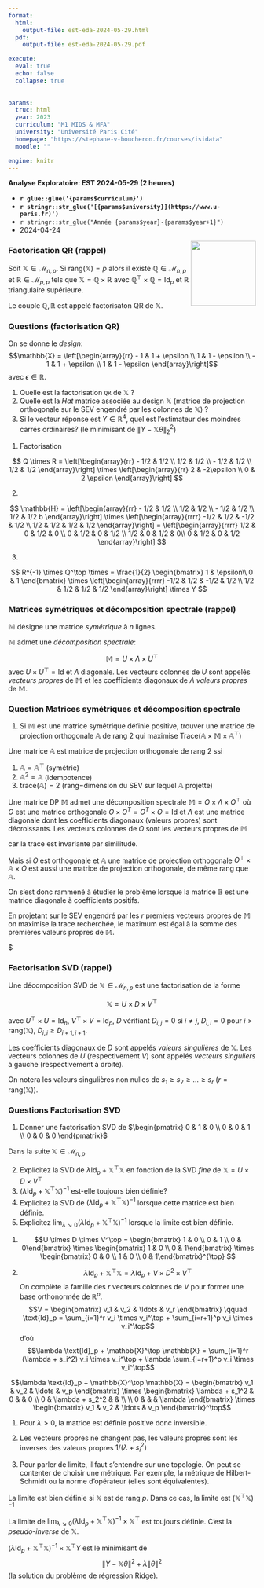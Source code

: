 ```yaml
---
format:
  html:
    output-file: est-eda-2024-05-29.html
  pdf:
    output-file: est-eda-2024-05-29.pdf

execute: 
  eval: true
  echo: false
  collapse: true
  
  
params:
  truc: html
  year: 2023 
  curriculum: "M1 MIDS & MFA"
  university: "Université Paris Cité"
  homepage: "https://stephane-v-boucheron.fr/courses/isidata"
  moodle: ""

engine: knitr
---
```



::: {layout="[80,20]"}

::: {#first-column}

**Analyse Exploratoire: EST 2024-05-29  (2 heures)**

- **`r glue::glue('{params$curriculum}')`** 
- **`r stringr::str_glue('[{params$university}](https://www.u-paris.fr)')`**
- `r stringr::str_glue("Année {params$year}-{params$year+1}")`
- 2024-04-24  

:::

::: {#second-column}


![](/images/UniversiteParis_monogramme_couleur_RVB.png){style="float:right; size: 50px;"
width="132"}


:::

:::



::: {.callout-caution}

###  Factorisation QR (rappel)

Soit $\mathbb{X} \in \mathcal{M}_{n,p}$. Si $\text{rang}(\mathbb{X}) =p$ alors il existe $\mathbb{Q} \in \mathcal{M}_{n,p}$ et $\mathbb{R} \in \mathcal{M}_{p,p}$ tels que $\mathbb{X} = \mathbb{Q} \times \mathbb{R}$ avec 
$\mathbb{Q}^\top \times \mathbb{Q}= \text{Id}_p$ et $\mathbb{R}$ triangulaire supérieure. 

Le couple $\mathbb{Q}, \mathbb{R}$ est appelé factorisaton QR de $\mathbb{X}$. 

:::

::: {.callout-note}

### Questions (factorisation QR)

On se donne le _design_:
$$\mathbb{X} = \left[\begin{array}{rr}
  - 1 & 1 + \epsilon \\
  1 & 1 - \epsilon \\
  - 1 & 1 + \epsilon \\
   1 & 1 - \epsilon
\end{array}\right]$$
avec $\epsilon \in \mathbb{R}$.

1. Quelle est la factorisation `QR`  de $\mathbb{X}$ ?
2. Quelle est la _Hat_ matrice associée au design $\mathbb{X}$ (matrice de projection orthogonale sur le SEV engendré par les colonnes de $\mathbb{X}$) ?
3. Si le vecteur réponse est $Y \in \mathbb{R}^4$, quel  est l'estimateur des moindres carrés ordinaires? (le minimisant de $\| Y - \mathbb{X}\theta\|_2^2$)

:::


::: {.content-visible when-profile='solution'} 


1. Factorisation

$$
Q \times R = 
\left[\begin{array}{rr}
  - 1/2 & 1/2  \\
  1/2 & 1/2  \\
  - 1/2 & 1/2  \\
   1/2 & 1/2 
\end{array}\right] \times \left[\begin{array}{rr}
  2 & -2\epsilon \\
  0 & 2 \epsilon 
\end{array}\right]
$$ 

2.  

$$
\mathbb{H} = \left[\begin{array}{rr}
  - 1/2 & 1/2  \\
  1/2 & 1/2  \\
  - 1/2 & 1/2  \\
   1/2 & 1/2 b
\end{array}\right] \times \left[\begin{array}{rrrr}
 -1/2 & 1/2 & -1/2 & 1/2 \\
  1/2 & 1/2 & 1/2 & 1/2 
\end{array}\right]   = \left[\begin{array}{rrrr}
  1/2 & 0 & 1/2 & 0 \\
  0 & 1/2  & 0 & 1/2 \\
   1/2 & 0 & 1/2 & 0\\
   0 & 1/2 & 0  & 1/2
\end{array}\right] 
$$ 


3.

$$
R^{-1} \times Q^\top \times  = \frac{1}{2} \begin{bmatrix} 1 & \epsilon\\ 0 & 1 \end{bmatrix} \times  \left[\begin{array}{rrrr}
 -1/2 & 1/2 & -1/2 & 1/2 \\
  1/2 & 1/2 & 1/2 & 1/2 
\end{array}\right] \times Y
$$


:::


::: {.callout-caution}


###  Matrices symétriques et décomposition spectrale (rappel)

$\mathbb{M}$ désigne une matrice *symétrique* à $n$ lignes. 

$\mathbb{M}$ admet une *décomposition spectrale*: 

$$\mathbb{M} = U \times \Lambda \times U^{\top}$$
avec $U \times U^\top = \text{Id}$ et $\Lambda$ diagonale. Les vecteurs colonnes de $U$ sont appelés *vecteurs propres* de $\mathbb{M}$ et les coefficients diagonaux de $\Lambda$ *valeurs propres* de $\mathbb{M}$.
 
:::

::: {.callout-note}

### Question Matrices symétriques et décomposition spectrale

1. Si $\mathbb{M}$ est une matrice symétrique définie positive, trouver une matrice de projection orthogonale $\mathbb{A}$ de rang $2$ qui maximise $\text{Trace}(\mathbb{A} \times \mathbb{M} \times \mathbb{A}^\top)$
:::
  

::: {.content-visible when-profile='solution'} 

Une matrice $\mathbb{A}$ est matrice de projection orthogonale de rang $2$ ssi 

1. $\mathbb{A}=\mathbb{A}^\top$ (symétrie)
2. $\mathbb{A}^2 = \mathbb{A}$ (idempotence)
3. $\textsf{trace}(\mathbb{A}) =2$ (rang=dimension du SEV sur lequel $\mathbb{A}$ projette)

Une matrice DP $\mathbb{M}$ admet une décomposition spectrale $\mathbb{M} =  O \times \Lambda \times O^\top$ où $O$ est une matrice orthogonale $O\times O^T=O^T \times O = \text{Id}$ et $\Lambda$ est une matrice diagonale dont les coefficients diagonaux (valeurs propres) sont décroissants. Les vecteurs colonnes de $O$ sont les vecteurs propres de $\mathbb{M}$

\begin{align*}
\textsf{trace}(\mathbb{A} \times \mathbb{M} \times \mathbb{A}^\top) 
& = \textsf{trace}(\mathbb{A} \times O \times \Lambda  \times O^\top \times \mathbb{A}^\top) \\
& = \textsf{trace}(O^\top \times \mathbb{A} \times O \times \Lambda  \times O^\top \times \mathbb{A}^\top \times O)
\end{align*}

car la trace est invariante  par similitude. 
 
Mais si $O$ est orthogonale et $\mathbb{A}$ une matrice de projection orthogonale $O^\top \times \mathbb{A} \times O$ est aussi une matrice de projection orthogonale, de même rang que $\mathbb{A}$. 

On s'est donc rammené à étudier le problème lorsque la matrice $\mathbb{B}$ est une matrice diagonale à coefficients positifs.  



En projetant sur le SEV engendré par les $r$ premiers vecteurs propres de
$\mathbb{M}$ on maximise la trace recherchée, le maximum est égal à la  somme des premières valeurs propres de $\mathbb{M}$.

:::

$


::: {.callout-caution}

### Factorisation SVD (rappel)

Une décomposition SVD de $\mathbb{X} \in \mathcal{M}_{n,p}$ est une factorisation de la forme

$$\mathbb{X} = U \times D \times V^\top$$

avec $U^\top \times U=\text{Id}_n$, $V^\top \times V=\text{Id}_p$, $D$ vérifiant
$D_{i,j}=0$ si $i\neq j$, $D_{i,i}=0$ pour $i > \text{rang}(\mathbb{X})$, $D_{i,i}\geq D_{i+1, i+1}$.

Les coefficients diagonaux de $D$ sont appelés *valeurs singulières* de $\mathbb{X}$.
Les vecteurs colonnes de $U$ (respectivement $V$) sont appelés *vecteurs singuliers* à gauche (respectivement à droite).  

On notera les valeurs singulières non nulles de $s_1 \geq s_2 \geq \ldots \geq s_{r}$ ($r=\text{rang}(\mathbb{X})$).

:::

::: {.callout-note}

### Questions Factorisation SVD

1. Donner une factorisation SVD de $\begin{pmatrix} 0 & 1 & 0 \\ 0 & 0 & 1 \\ 0 & 0 & 0 \end{pmatrix}$

Dans la suite $\mathbb{X} \in \mathcal{M}_{n,p}$

2. Explicitez la SVD de $\lambda \text{Id}_p + \mathbb{X}^\top\mathbb{X}$ en fonction de la SVD *fine* de $\mathbb{X} = {U} \times {D} \times {V}^\top$ 
3. $(\lambda \text{Id}_p + \mathbb{X}^\top\mathbb{X})^{-1}$ est-elle toujours bien définie?
4. Explicitez la SVD de $(\lambda \text{Id}_p + \mathbb{X}^\top\mathbb{X})^{-1}$ lorsque cette matrice est bien définie.
5. Explicitez $\lim_{\lambda \searrow 0} (\lambda \text{Id}_p + \mathbb{X}^\top\mathbb{X})^{-1}$ lorsque la limite est bien définie.




:::


::: {.content-visible when-profile='solution'} 

1.
$$U \times D \times V^\top = \begin{bmatrix} 1 & 0 \\ 0 & 1 \\ 0 & 0\end{bmatrix} \times \begin{bmatrix} 1 & 0 \\ 0 & 1\end{bmatrix} \times \begin{bmatrix} 0 & 0 \\ 1 & 0 \\ 0 & 1\end{bmatrix}^{\top} $$ 

2. 
$$ \lambda \text{Id}_p + \mathbb{X}^\top \mathbb{X} = \lambda \text{Id}_p + V \times D^2 \times V^\top$$
On complète la famille des $r$ vecteurs colonnes de $V$ pour former une base orthonormée de $\mathbb{R}^p$. 
$$V = \begin{bmatrix} v_1 & v_2 & \ldots & v_r \end{bmatrix} \qquad \text{Id}_p = \sum_{i=1}^r v_i \times v_i^\top + \sum_{i=r+1}^p v_i \times v_i^\top$$ d'où
$$\lambda \text{Id}_p + \mathbb{X}^\top \mathbb{X} =  \sum_{i=1}^r (\lambda + s_i^2) v_i \times v_i^\top + \lambda \sum_{i=r+1}^p v_i \times v_i^\top$$

$$\lambda \text{Id}_p + \mathbb{X}^\top \mathbb{X} = \begin{bmatrix} v_1 & v_2 & \ldots & v_p \end{bmatrix} \times 
\begin{bmatrix} \lambda + s_1^2 & 0 &  & 0 \\ 0 & \lambda + s_2^2 & & \\ \\ 0 & & & \lambda 
\end{bmatrix} \times \begin{bmatrix} v_1 & v_2 & \ldots & v_p \end{bmatrix}^\top$$

1. Pour $\lambda > 0$, la matrice est définie positive donc inversible.  

2. Les vecteurs propres ne changent pas, les valeurs propres sont les inverses des valeurs propres $1/(\lambda +s_i^2)$

3. Pour parler de limite, il faut s'entendre sur une topologie. On peut se contenter de choisir une métrique. Par exemple, la métrique de Hilbert-Schmidt ou la norme d'opérateur (elles sont équivalentes). 
 
La limite est bien définie si $\mathbb{X}$ est de rang $p$. Dans ce cas, la limite est $(\mathbb{X}^\top\mathbb{X})^{-1}$ 

La limite de $\lim_{\lambda \searrow 0} (\lambda \text{Id}_p + \mathbb{X}^\top\mathbb{X})^{-1} \times \mathbb{X}^\top$ est toujours définie. C'est la *pseudo-inverse* de $\mathbb{X}$.

$(\lambda \text{Id}_p + \mathbb{X}^\top\mathbb{X})^{-1} \times \mathbb{X}^\top Y$ est le minimisant de 
$$\left\| Y - \mathbb{X}\theta\right\|^2 + \lambda \| \theta\|^2$$
(la solution du problème de régression Ridge).

:::